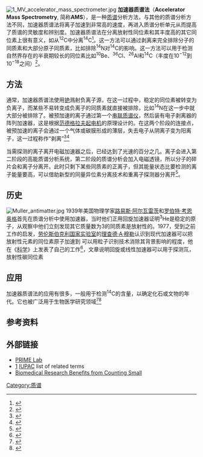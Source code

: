 [[File:1_MV_accelerator_mass_spectrometer.jpg|thumb]]
'''加速器质谱法'''（'''Accelerator Mass Spectrometry''', 简称'''AMS'''），是一种[[质谱|质谱]]分析方法，与其他的质谱分析方法不同，加速器质谱法将离子加速到非常高的速度，再进入质谱分析单元从而提高了质谱的灵敏度和辨别度。加速器质谱法在分离放射性同位素和其丰度高的其它同位素上很有意义，如从<sup>12</sup>C中分离<sup>14</sup>C<ref>{{Cite book|year=1997|chapter=Abundance sensitivity (in mass spectrometry)|chapterurl=http://www.iupac.org/goldbook/A00048.pdf|editor1-last=McNaught|editor1-first=A. D.|editor2-last=Wilkinson|editor2-first=A.|title=[[Compendium_of_Chemical_Terminology|Compendium of Chemical Terminology]]|edition=2nd|publisher=[[International_Union_of_Pure_and_Applied_Chemistry|IUPAC]]|isbn=0-86542-684-8|access-date=2014-01-18|archive-date=2018-10-04|archive-url=https://web.archive.org/web/20181004201515/http://www.iupac.org/goldbook/A00048.pdf|dead-url=no}}</ref>。这一方法可以通过剥离来完全排除分子的同质素和大部分原子同质素，比如排除<sup>14</sup>N对<sup>14</sup>C的影响。这一方法可以用于检测自然界存在的半衰期较长的同位素比如<sup>10</sup>Be、<sup>36</sup>Cl、<sup>26</sup>Al和<sup>14</sup>C（丰度在10<sup>−12</sup>到10<sup>−18</sup>之间）<ref name="pmid16134128">{{cite journal|last=Budzikiewicz |first=H.|last2=Grigsby |first2=R. D.|year=2006|title=Mass spectrometry and isotopes: A century of research and discussion|journal=[[Mass_Spectrometry_Reviews|Mass Spectrometry Reviews]]|volume=25 |issue=1 |pages=146–157|doi=10.1002/mas.20061|pmid=16134128}}</ref>。

==方法==
通常，加速器质谱法使用[[铯|铯]]溅射负离子源，在这一过程中，稳定的同位素被转变为负离子，而某些不易转变成负离子的同质素就直接被排除，比如<sup>14</sup>N在这一步中就大部分被排除了。被预加速的离子通过第一个[[串联质谱仪|串联质谱仪]]，然后装有电子剥离器的阵列加速器，这是根据[[范德格拉夫起电机|范德格拉夫起电机]]的原理设计的。在这两个阶段的连接点，被预加速的离子会通过一个气体或碳膜形成的薄层，失去电子从阴离子变为阳离子，这一过程称作“剥离”<ref>
{{cite journal| last=Litherland |first=A. E.| year=1980| title=Ultrasensitive mass spectrometry with accelerator| journal=[[Annual_Review_of_Nuclear_and_Particle_Science|Annual Review of Nuclear and Particle Science]]|volume=30|pages=437–473| doi = 10.1146/annurev.ns.30.120180.002253
|bibcode = 1980ARNPS..30..437L }}</ref><ref>{{cite journal| last=de Laeter |first=J. R.| year=1998| title=Mass spectrometry and geochronology|journal=[[Mass_Spectrometry_Reviews|Mass Spectrometry Reviews]]| volume=17 | issue=2 | pages=97–125| doi=10.1002/(SICI)1098-2787(1998)17:2<97::AID-MAS2>3.0.CO;2-J}}</ref>

当需探测的离子离开电磁加速器之后，已经达到了光速的百分之几。离子会进入第二阶段的高能质谱分析系统，第二阶段的质谱分析会加入电磁透镜，所以分子的碎片会和离子分离开。此时只剩下某些同质素的正离子，但其能量状态比要检测的离子能量要高，可以借助新型的同量异位素分离技术和重离子探测器分离开<ref>{{cite journal|author=王海芳、刘元方|title=加速器质谱法在生物医学中的应用|journal=大学化学|year=1996年|volume=11|pages=6-8,25}}</ref>。

==历史==
[[File:Muller_antimatter.jpg|thumb]]
1939年美国物理学家[[路易斯·阿尔瓦雷茨|路易斯·阿尔瓦雷茨]]和[[罗伯特·考恩奥格|罗伯特·考恩奥格]]首先在质谱分析中使用加速器，当时他们正用回旋加速器证明<sup>3</sup>He是稳定的原子，从观察中他们立刻发现其它质量数为3的同质素是放射性的。1977，受到之前工作的启发，[[劳伦斯伯克利国家实验室|劳伦斯伯克利国家实验室]]的[[理查德·A·穆勒|理查德·A·穆勒]]认识到现代加速器可以把放射性元素的同位素原子加速到 可以用粒子识别技术消除其背景影响的程度，他在《[[科学|科学]]》上发表了自己的工作<ref>{{cite journal|last=Muller |first=R. A.|year=1977|title=Radioisotope Dating with a Cyclotron|journal=[[Science_(journal)|Science]]|volume=196 |issue=4289 |pages=489–494|doi=10.1126/science.196.4289.489|bibcode = 1977Sci...196..489M }}</ref>，文章说明回旋或线性加速器可以用于探测氚，放射性碳同位素

==应用==
加速器质谱法的应用有很多，一般用于检测<sup>14</sup>C的含量，以确定化石或文物的年代。它也被广泛用于生物医学研究领域<ref name="pmid16401518">{{cite journal|last=Brown |first=K.|last2=Dingley |first2=K. H.|last3=Turteltaub |first3=K. W.|year=2005|title=Accelerator mass spectrometry for biomedical research |journal=[[Methods_in_Enzymology|Methods in Enzymology]]|volume=402 |issue=|pages=423-443|doi=10.1016/S0076-6879(05)02014-8|pmid=16401518|series=Methods in Enzymology|isbn=9780121828073}}</ref><ref name="pmid16528913">{{cite journal|last=Vogel |first=J. S.|year=2005|title=Accelerator mass spectrometry for quantitative in vivo tracing|journal=[[BioTechniques|BioTechniques]]|volume=38 |issue=S6 |pages=S25–S29 |doi=10.2144/05386SU04|pmid=16528913}}</ref>

==参考资料==
{{reflist|2}}

==外部链接==
* [http://www.physics.purdue.edu/primelab/ PRIME Lab]{{Wayback|url=http://www.physics.purdue.edu/primelab/ |date=20140201102214 }}
* [https://web.archive.org/web/20081201192949/http://www.iupac.org/publications/analytical_compendium/Cha12sec2.pdf] [[IUPAC|IUPAC]] list of related terms
* [https://web.archive.org/web/20081121070431/https://www.llnl.gov/str//Knezovich.html Biomedical Research Benefits from Counting Small]
{{质谱法}}

 [[Category:质谱|Category:质谱]]